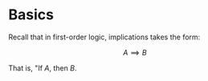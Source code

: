 # Basics

Recall that in first-order logic, implications takes the form:

$$
	A \implies B
$$

That is, "If ${A,}$ then ${B.}$



